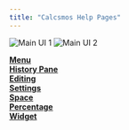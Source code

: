 ```yaml
---
title: "Calcsmos Help Pages"
---
```


![Main UI 1](./images/calcsmos-main-1.png)
![Main UI 2](./images/calcsmos-main-2.png)

**[Menu](/menu)**  
**[History Pane](/history)**  
**[Editing](/editing)**  
**[Settings](/settings)**  
**[Space](/space)**  
**[Percentage](/percentage)**  
**[Widget](/widget)**  

